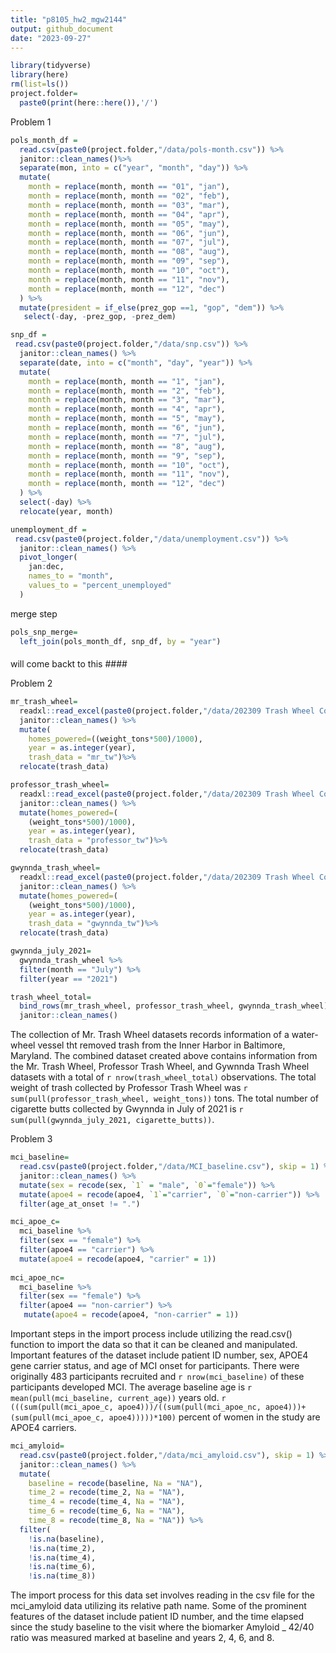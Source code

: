 ```yaml
---
title: "p8105_hw2_mgw2144"
output: github_document
date: "2023-09-27"
---
```


```r
library(tidyverse)
library(here)
rm(list=ls())
project.folder=
  paste0(print(here::here()),'/')
```

Problem 1

```r
pols_month_df =
  read.csv(paste0(project.folder,"/data/pols-month.csv")) %>% 
  janitor::clean_names()%>% 
  separate(mon, into = c("year", "month", "day")) %>% 
  mutate(
    month = replace(month, month == "01", "jan"),
    month = replace(month, month == "02", "feb"),
    month = replace(month, month == "03", "mar"),
    month = replace(month, month == "04", "apr"),
    month = replace(month, month == "05", "may"),
    month = replace(month, month == "06", "jun"),
    month = replace(month, month == "07", "jul"),
    month = replace(month, month == "08", "aug"),
    month = replace(month, month == "09", "sep"),
    month = replace(month, month == "10", "oct"),
    month = replace(month, month == "11", "nov"),
    month = replace(month, month == "12", "dec")
  ) %>% 
  mutate(president = if_else(prez_gop ==1, "gop", "dem")) %>% 
   select(-day, -prez_gop, -prez_dem)
```

```r
snp_df = 
 read.csv(paste0(project.folder,"/data/snp.csv")) %>% 
  janitor::clean_names() %>% 
  separate(date, into = c("month", "day", "year")) %>% 
  mutate(
    month = replace(month, month == "1", "jan"),
    month = replace(month, month == "2", "feb"),
    month = replace(month, month == "3", "mar"),
    month = replace(month, month == "4", "apr"),
    month = replace(month, month == "5", "may"),
    month = replace(month, month == "6", "jun"),
    month = replace(month, month == "7", "jul"),
    month = replace(month, month == "8", "aug"),
    month = replace(month, month == "9", "sep"),
    month = replace(month, month == "10", "oct"),
    month = replace(month, month == "11", "nov"),
    month = replace(month, month == "12", "dec")
  ) %>% 
  select(-day) %>% 
  relocate(year, month)
```
```r
unemployment_df = 
 read.csv(paste0(project.folder,"/data/unemployment.csv")) %>% 
  janitor::clean_names() %>% 
  pivot_longer(
    jan:dec,
    names_to = "month",
    values_to = "percent_unemployed"
  )
```

merge step 

```r
pols_snp_merge=
  left_join(pols_month_df, snp_df, by = "year")
```

#### 
will come backt to this
####

Problem 2 
```r
mr_trash_wheel=
  readxl::read_excel(paste0(project.folder,"/data/202309 Trash Wheel Collection Data.xlsx"), sheet = 1, range = "A2:N586") %>%
  janitor::clean_names() %>% 
  mutate(
    homes_powered=((weight_tons*500)/1000),
    year = as.integer(year),
    trash_data = "mr_tw")%>% 
  relocate(trash_data)
```

```r
professor_trash_wheel=
  readxl::read_excel(paste0(project.folder,"/data/202309 Trash Wheel Collection Data.xlsx"), sheet=2, range = "A2:M108") %>% 
  janitor::clean_names() %>% 
  mutate(homes_powered=(
    (weight_tons*500)/1000),
    year = as.integer(year),
    trash_data = "professor_tw")%>% 
  relocate(trash_data)
```

```r
gwynnda_trash_wheel=
  readxl::read_excel(paste0(project.folder,"/data/202309 Trash Wheel Collection Data.xlsx"), sheet=4, range = "A2:L157") %>% 
  janitor::clean_names() %>% 
  mutate(homes_powered=(
    (weight_tons*500)/1000), 
    year = as.integer(year), 
    trash_data = "gwynnda_tw")%>% 
  relocate(trash_data)

gwynnda_july_2021=
  gwynnda_trash_wheel %>% 
  filter(month == "July") %>% 
  filter(year == "2021")
```

```r
trash_wheel_total=
  bind_rows(mr_trash_wheel, professor_trash_wheel, gwynnda_trash_wheel) %>%
  janitor::clean_names()
```

The collection of Mr. Trash Wheel datasets records information of a water-wheel vessel tht removed trash from the Inner Harbor in Baltimore, Maryland. The combined dataset created above contains information from the Mr. Trash Wheel, Professor Trash Wheel, and Gywnnda Trash Wheel datasets with a total of `r nrow(trash_wheel_total)` observations. The total weight of trash collected by Professor Trash Wheel was `r sum(pull(professor_trash_wheel, weight_tons))` tons. The total number of cigarette butts collected by Gwynnda in July of 2021 is `r sum(pull(gwynnda_july_2021, cigarette_butts))`.

Problem 3

```r
mci_baseline=
  read.csv(paste0(project.folder,"/data/MCI_baseline.csv"), skip = 1) %>% 
  janitor::clean_names() %>% 
  mutate(sex = recode(sex, `1` = "male", `0`="female")) %>% 
  mutate(apoe4 = recode(apoe4, `1`="carrier", `0`="non-carrier")) %>% 
  filter(age_at_onset != ".") 

mci_apoe_c=
  mci_baseline %>% 
  filter(sex == "female") %>% 
  filter(apoe4 == "carrier") %>% 
  mutate(apoe4 = recode(apoe4, "carrier" = 1))
  
mci_apoe_nc=
  mci_baseline %>% 
  filter(sex == "female") %>% 
  filter(apoe4 == "non-carrier") %>% 
   mutate(apoe4 = recode(apoe4, "non-carrier" = 1))
```

Important steps in the import process include utilizing the read.csv() function to import the data so that it can be cleaned and manipulated. Important features of the dataset include patient ID number, sex, APOE4 gene carrier status, and age of MCI onset for participants. There were originally 483 participants recruited and `r nrow(mci_baseline)` of these participants developed MCI. The average baseline age is `r mean(pull(mci_baseline, current_age))` years old. `r (((sum(pull(mci_apoe_c, apoe4)))/((sum(pull(mci_apoe_nc, apoe4)))+(sum(pull(mci_apoe_c, apoe4)))))*100)` percent of women in the study are APOE4 carriers. 

```r
mci_amyloid=
  read.csv(paste0(project.folder,"/data/mci_amyloid.csv"), skip = 1) %>% 
  janitor::clean_names() %>% 
  mutate(
    baseline = recode(baseline, Na = "NA"),
    time_2 = recode(time_2, Na = "NA"),
    time_4 = recode(time_4, Na = "NA"),
    time_6 = recode(time_6, Na = "NA"),
    time_8 = recode(time_8, Na = "NA")) %>% 
  filter(
    !is.na(baseline),
    !is.na(time_2),
    !is.na(time_4),
    !is.na(time_6),
    !is.na(time_8))
```

The import process for this data set involves reading in the csv file for the mci_amyloid data utilizing its relative path name. Some of the prominent features of the dataset include patient ID number, and the time elapsed since the study baseline to the visit where the biomarker Amyloid _ 42/40 ratio was measured marked at baseline and years 2, 4, 6, and 8. 

```r

```

